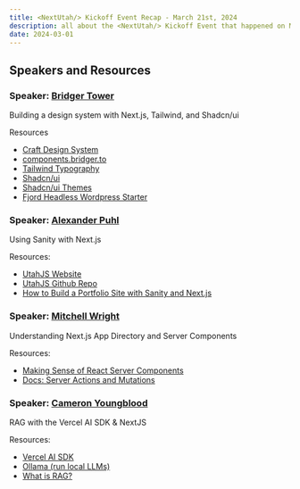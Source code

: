 ```yaml
---
title: <NextUtah/> Kickoff Event Recap - March 21st, 2024
description: all about the <NextUtah/> Kickoff Event that happened on March 21st, 2024
date: 2024-03-01
---
```


## Speakers and Resources

### Speaker: [Bridger Tower](https://twitter.com/bridgertower)

Building a design system with Next.js, Tailwind, and Shadcn/ui

Resources

- [Craft Design System](https://github.com/brijr/craft)
- [components.bridger.to](https://components.bridger.to)
- [Tailwind Typography](https://github.com/tailwindlabs/tailwindcss-typography)
- [Shadcn/ui](https://ui.shadcn.com)
- [Shadcn/ui Themes](https://ui.shadcn.com/themes)
- [Fjord Headless Wordpress Starter](https://fjord.dev)

### Speaker: [Alexander Puhl](https://twitter.com/AlexPuhl)

Using Sanity with Next.js

Resources:

- [UtahJS Website](https://utahjs.com/)
- [UtahJS Github Repo](https://github.com/FreeCodeCamp-SLC/utahjs-website)
- [How to Build a Portfolio Site with Sanity and Next.js](https://www.freecodecamp.org/news/how-to-build-a-portfolio-site-with-sanity-and-nextjs/)

### Speaker: [Mitchell Wright](https://twitter.com/mitchellbwright)

Understanding Next.js App Directory and Server Components

Resources:

- [Making Sense of React Server Components](https://www.joshwcomeau.com/react/server-components/)
- [Docs: Server Actions and Mutations](https://nextjs.org/docs/app/building-your-application/data-fetching/server-actions-and-mutations)

### Speaker: [Cameron Youngblood](https://twitter.com/youngbloodcyb)

RAG with the Vercel AI SDK & NextJS

Resources:

- [Vercel AI SDK](https://sdk.vercel.ai/docs)
- [Ollama (run local LLMs)](https://ollama.com/)
- [What is RAG?](https://blogs.nvidia.com/blog/what-is-retrieval-augmented-generation/)
